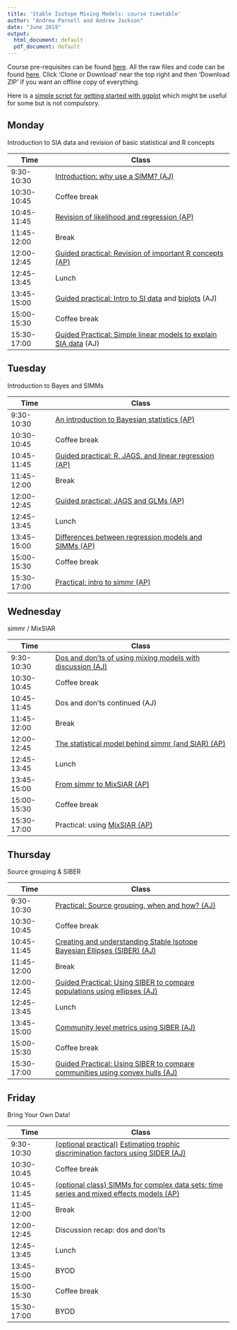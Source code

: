 ```yaml
---
title: 'Stable Isotope Mixing Models: course timetable'
author: "Andrew Parnell and Andrew Jackson"
date: "June 2019"
output:
  html_document: default
  pdf_document: default
---
```


Course pre-requisites can be found [here](https://rawgit.com/andrewcparnell/simms_course/master/Prerequisites.html). All the raw files and code can be found [here](https://github.com/andrewcparnell/simms_course). Click 'Clone or Download' near the top right and then 'Download ZIP' if you want an offline copy of everything. 

Here is a [simple script for getting started with ggplot](https://rawgit.com/andrewcparnell/simms_course/master/ap_notes/gg_plot_class.R) which might be useful for some but is not compulsory. 

## Monday

Introduction to SIA data and revision of basic statistical and R concepts

Time  | Class
------------- | ----------------------------------------------------
9:30-10:30 | [Introduction: why use a SIMM? (AJ)](https://rawgit.com/andrewcparnell/simms_course/master/aj-content/intro-why-use-a-SIMM.html)
10:30-10:45 | Coffee break
10:45-11:45 | [Revision of likelihood and regression (AP)](https://rawgit.com/andrewcparnell/simms_course/master/ap_notes/intro_bayes/revision_of_likelihood_regression/revision_of_likelihood_and_regression.pdf)
11:45-12:00 | Break 
12:00-12:45 | [Guided practical: Revision of important R concepts (AP)](https://rawgit.com/andrewcparnell/simms_course/master/ap_notes/revision_of_R/Revision_of_R.R)
12:45-13:45 | Lunch
13:45-15:00 | [Guided practical: Intro to SI data](https://rawgit.com/andrewcparnell/simms_course/master/aj-content/practicals/day-1-am/Exploring-Basic-SIA-Data.html) and [biplots](https://rawgit.com/andrewcparnell/simms_course/master/aj-content/practicals/day-1-am/first-biplot.html) (AJ)
15:00-15:30 | Coffee break
15:30-17:00 | [Guided Practical: Simple linear models to explain SIA data](https://rawgit.com/andrewcparnell/simms_course/master/aj-content/practicals/day-1-pm/basic-SIA-linear-models.html) (AJ)

## Tuesday

Introduction to Bayes and SIMMs

Time  | Class
------------- | ----------------------------------------------------
9:30-10:30 | [An introduction to Bayesian statistics (AP)](https://rawgit.com/andrewcparnell/simms_course/master/ap_notes/intro_bayes/intro_bayes.pdf)
10:30-10:45 | Coffee break
10:45-11:45 | [Guided practical: R, JAGS, and linear regression (AP)](https://rawgit.com/andrewcparnell/simms_course/master/ap_notes/intro_bayes/intro_bayes.pdf)
11:45-12:00 | Break 
12:00-12:45 | [Guided practical: JAGS and GLMs (AP)](https://rawgit.com/andrewcparnell/simms_course/master/ap_notes/intro_bayes/intro_bayes.pdf)
12:45-13:45 | Lunch
13:45-15:00 | [Differences between regression models and SIMMs (AP)](https://rawgit.com/andrewcparnell/simms_course/master/ap_notes/reg_and_simms/reg_and_simms.pdf)
15:00-15:30 | Coffee break
15:30-17:00 | [Practical: intro to simmr (AP)](https://rawgit.com/andrewcparnell/simms_course/master/ap_notes/prac_using_simmr/simmr_vignette_code.R)

## Wednesday

simmr / MixSIAR

Time  | Class
------------- | ----------------------------------------------------
9:30-10:30 | [Dos and don'ts of using mixing models with discussion (AJ)](https://rawgit.com/andrewcparnell/simms_course/master/aj-content/siar-dos-and-donts.html)
10:30-10:45 | Coffee break
10:45-11:45 | Dos and don'ts continued (AJ)
11:45-12:00 | Break 
12:00-12:45 | [The statistical model behind simmr (and SIAR) (AP)](https://rawgit.com/andrewcparnell/simms_course/master/ap_notes/siar_stats/siar_stats.pdf)
12:45-13:45 | Lunch
13:45-15:00 | [From simmr to MixSIAR (AP)](https://rawgit.com/andrewcparnell/simms_course/master/ap_notes/siar_mixsiar/siar_mixsiar.pdf)
15:00-15:30 | Coffee break
15:30-17:00 | Practical: using [MixSIAR (AP)](https://rawgit.com/andrewcparnell/simms_course/master/ap_notes/prac_mixsiar_and_jags/mixsiar_script.R)


## Thursday 

Source grouping & SIBER

Time  | Class
------------- | ----------------------------------------------------
9:30-10:30 | [Practical: Source grouping, when and how? (AJ)](https://rawgit.com/andrewcparnell/simms_course/master/aj-content/practicals/source-aggregation.html) 
10:30-10:45 | Coffee break
10:45-11:45 | [Creating and understanding Stable Isotope Bayesian Ellipses (SIBER) (AJ)](https://rawgit.com/andrewcparnell/simms_course/master/aj-content/siber-intro-ellipses.html)
11:45-12:00 | Break 
12:00-12:45 | [Guided Practical: Using SIBER to compare populations using ellipses (AJ)](https://rawgit.com/andrewcparnell/simms_course/master/aj-content/practicals/siber-comparing-populations.html)
12:45-13:45 | Lunch
13:45-15:00 | [Community level metrics using SIBER (AJ)](https://rawgit.com/andrewcparnell/simms_course/master/aj-content/siber-intro-hulls.html)
15:00-15:30 | Coffee break
15:30-17:00 | [Guided Practical: Using SIBER to compare communities using convex hulls (AJ)](https://rawgit.com/andrewcparnell/simms_course/master/aj-content/practicals/siber-comparing-communities.html)


## Friday

Bring Your Own Data!

Time  | Class
------------- | ----------------------------------------------------
9:30-10:30 | [(optional practical)](https://rawgit.com/andrewcparnell/simms_course/master/aj-content/practicals/Introduction-to-SIDER.html) [Estimating trophic discrimination factors using SIDER (AJ)](https://rawgit.com/andrewcparnell/simms_course/master/aj-content/sider-intro.html) 
10:30-10:45 | Coffee break
10:45-11:45 | [(optional class) SIMMs for complex data sets: time series and mixed effects models (AP)](https://rawgit.com/andrewcparnell/simms_course/master/ap_notes/complex_simms/complex_SIMMs.pdf)
11:45-12:00 | Break 
12:00-12:45 | Discussion recap: dos and don'ts
12:45-13:45 | Lunch
13:45-15:00 | BYOD
15:00-15:30 | Coffee break
15:30-17:00 | BYOD

